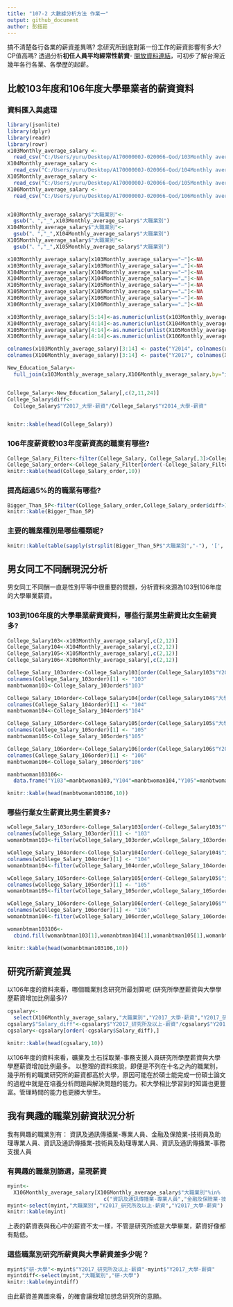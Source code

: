```yaml
---
title: "107-2 大數據分析方法 作業一"
output: github_document
author: 彭鈺茹
---
```


搞不清楚各行各業的薪資差異嗎? 念研究所到底對第一份工作的薪資影響有多大? CP值高嗎? 透過分析**初任人員平均經常性薪資**- [開放資料連結](https://data.gov.tw/dataset/6647)，可初步了解台灣近幾年各行各業、各學歷的起薪。

## 比較103年度和106年度大學畢業者的薪資資料

### 資料匯入與處理
```r
library(jsonlite)
library(dplyr)
library(readr)
library(rowr)
x103Monthly_average_salary <- 
  read_csv("C:/Users/yuru/Desktop/A17000000J-020066-Qod/103Monthly average salary.csv")
X104Monthly_average_salary <- 
  read_csv("C:/Users/yuru/Desktop/A17000000J-020066-Qod/104Monthly average salary.csv")
X105Monthly_average_salary <- 
  read_csv("C:/Users/yuru/Desktop/A17000000J-020066-Qod/105Monthly average salary.csv")
X106Monthly_average_salary <- 
  read_csv("C:/Users/yuru/Desktop/A17000000J-020066-Qod/106Monthly average salary.csv")


x103Monthly_average_salary$"大職業別"<-
  gsub("、","_",x103Monthly_average_salary$"大職業別")
X104Monthly_average_salary$"大職業別"<-
  gsub("、","_",X104Monthly_average_salary$"大職業別")
X105Monthly_average_salary$"大職業別"<-
  gsub("、","_",X105Monthly_average_salary$"大職業別")

x103Monthly_average_salary[x103Monthly_average_salary=="—"]<-NA
x103Monthly_average_salary[x103Monthly_average_salary=="…"]<-NA
X104Monthly_average_salary[X104Monthly_average_salary=="—"]<-NA
X104Monthly_average_salary[X104Monthly_average_salary=="…"]<-NA
X105Monthly_average_salary[X105Monthly_average_salary=="—"]<-NA
X105Monthly_average_salary[X105Monthly_average_salary=="…"]<-NA
X106Monthly_average_salary[X106Monthly_average_salary=="—"]<-NA
X106Monthly_average_salary[X106Monthly_average_salary=="…"]<-NA

x103Monthly_average_salary[5:14]<-as.numeric(unlist(x103Monthly_average_salary[5:14]))
X104Monthly_average_salary[4:14]<-as.numeric(unlist(X104Monthly_average_salary[4:14]))
X105Monthly_average_salary[4:14]<-as.numeric(unlist(X105Monthly_average_salary[4:14]))
X106Monthly_average_salary[4:14]<-as.numeric(unlist(X106Monthly_average_salary[4:14]))

colnames(x103Monthly_average_salary)[3:14] <- paste("Y2014", colnames(x103Monthly_average_salary[,c(3:14)]),sep = "_")
colnames(X106Monthly_average_salary)[3:14] <- paste("Y2017", colnames(X106Monthly_average_salary[,c(3:14)]),sep = "_")

New_Education_Salary<-
  full_join(x103Monthly_average_salary,X106Monthly_average_salary,by="大職業別")


College_Salary<-New_Education_Salary[,c(2,11,24)]
College_Salary$diff<-
  College_Salary$"Y2017_大學-薪資"/College_Salary$"Y2014_大學-薪資"


knitr::kable(head(College_Salary))
```

### 106年度薪資較103年度薪資高的職業有哪些? 
```r
College_Salary_Filter<-filter(College_Salary, College_Salary[,3]>College_Salary[,2]) 
College_Salary_order<-College_Salary_Filter[order(-College_Salary_Filter$diff),] 
knitr::kable(head(College_Salary_order,10))
```

### 提高超過5%的的職業有哪些? 
```r
Bigger_Than_5P<-filter(College_Salary_order,College_Salary_order$diff>1.05)
knitr::kable(Bigger_Than_5P)
```

### 主要的職業種別是哪些種類呢?
```r
knitr::kable(table(sapply(strsplit(Bigger_Than_5P$"大職業別","-"), '[', 1)))
```

## 男女同工不同酬現況分析

男女同工不同酬一直是性別平等中很重要的問題，分析資料來源為103到106年度的大學畢業薪資。

### 103到106年度的大學畢業薪資資料，哪些行業男生薪資比女生薪資多?
```r
College_Salary103<-x103Monthly_average_salary[,c(2,12)]
College_Salary104<-X104Monthly_average_salary[,c(2,12)]
College_Salary105<-X105Monthly_average_salary[,c(2,12)]
College_Salary106<-X106Monthly_average_salary[,c(2,12)]

College_Salary_103order<-College_Salary103[order(College_Salary103$"Y2014_大學-女/男"),]
colnames(College_Salary_103order)[1] <- "103"
manbtwoman103<-College_Salary_103order$"103"

College_Salary_104order<-College_Salary104[order(College_Salary104$"大學-女/男"),]
colnames(College_Salary_104order)[1] <- "104"
manbtwoman104<-College_Salary_104order$"104"

College_Salary_105order<-College_Salary105[order(College_Salary105$"大學-女/男"),]
colnames(College_Salary_105order)[1] <- "105"
manbtwoman105<-College_Salary_105order$"105"

College_Salary_106order<-College_Salary106[order(College_Salary106$"Y2017_大學-女/男"),]
colnames(College_Salary_106order)[1] <- "106"
manbtwoman106<-College_Salary_106order$"106"

manbtwoman103106<-
  data.frame("Y103"=manbtwoman103,"Y104"=manbtwoman104,"Y105"=manbtwoman105,"Y106"=manbtwoman106)

knitr::kable(head(manbtwoman103106,10))
```

### 哪些行業女生薪資比男生薪資多? 
```r
wCollege_Salary_103order<-College_Salary103[order(-College_Salary103$"Y2014_大學-女/男"),]
colnames(wCollege_Salary_103order)[1] <- "103"
womanbtman103<-filter(wCollege_Salary_103order,wCollege_Salary_103order$'Y2014_大學-女/男'>=100)

wCollege_Salary_104order<-College_Salary104[order(-College_Salary104$"大學-女/男"),]
colnames(wCollege_Salary_104order)[1] <- "104"
womanbtman104<-filter(wCollege_Salary_104order,wCollege_Salary_104order$'大學-女/男'>=100)

wCollege_Salary_105order<-College_Salary105[order(-College_Salary105$"大學-女/男"),]
colnames(wCollege_Salary_105order)[1] <- "105"
womanbtman105<-filter(wCollege_Salary_105order,wCollege_Salary_105order$'大學-女/男'>=100)

wCollege_Salary_106order<-College_Salary106[order(-College_Salary106$"Y2017_大學-女/男"),]
colnames(wCollege_Salary_106order)[1] <- "106"
womanbtman106<-filter(wCollege_Salary_106order,wCollege_Salary_106order$'Y2017_大學-女/男'>=100)

womanbtman103106<-
  cbind.fill(womanbtman103[1],womanbtman104[1],womanbtman105[1],womanbtman106[1],fill=NA)

knitr::kable(head(womanbtman103106,10))
```

## 研究所薪資差異

以106年度的資料來看，哪個職業別念研究所最划算呢 (研究所學歷薪資與大學學歷薪資增加比例最多)?
 
```r
cgsalary<-
  select(X106Monthly_average_salary,"大職業別","Y2017_大學-薪資","Y2017_研究所及以上-薪資")
cgsalary$"Salary_diff"<-cgsalary$"Y2017_研究所及以上-薪資"/cgsalary$"Y2017_大學-薪資"
cgsalary<-cgsalary[order(-cgsalary$Salary_diff),]

knitr::kable(head(cgsalary,10))
```

以106年度的資料來看，礦業及土石採取業-事務支援人員研究所學歷薪資與大學學歷薪資增加比例最多。
以整理的資料來說，即便是不列在十名之內的職業別，幾乎所有的職業研究所的薪資都高於大學，原因可能在於碩士能完成一份碩士論文的過程中就是在培養分析問題與解決問題的能力。和大學相比學習到的知識也更豐富。管理時間的能力也更勝大學生。


## 我有興趣的職業別薪資狀況分析

我有興趣的職業別有：
資訊及通訊傳播業-專業人員、金融及保險業-技術員及助理專業人員、資訊及通訊傳播業-技術員及助理專業人員、資訊及通訊傳播業-事務支援人員

### 有興趣的職業別篩選，呈現薪資
```r
myint<-
  X106Monthly_average_salary[X106Monthly_average_salary$"大職業別"%in% 
                               c("資訊及通訊傳播業-專業人員","金融及保險業-技術員及助理專業人員","資訊及通訊傳播業-技術員及助理專業人員","資訊及通訊傳播業-事務支援人員"),]
myint<-select(myint,"大職業別","Y2017_研究所及以上-薪資","Y2017_大學-薪資")
knitr::kable(myint)
```

上表的薪資表與我心中的薪資不太一樣，不管是研究所或是大學畢業，薪資好像都有點低。


### 這些職業別研究所薪資與大學薪資差多少呢？
```r
myint$"研-大學"<-myint$"Y2017_研究所及以上-薪資"-myint$"Y2017_大學-薪資"
myintdiff<-select(myint,"大職業別","研-大學")
knitr::kable(myintdiff)
```

由此薪資差異圖來看，的確會讓我增加想念研究所的意願。
